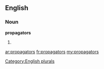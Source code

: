 ==English==

===Noun===
'''propagators'''

# {{plural of|[[propagator]]}}

[[Category:English plurals]]

[[ar:propagators]]
[[fr:propagators]]
[[my:propagators]]